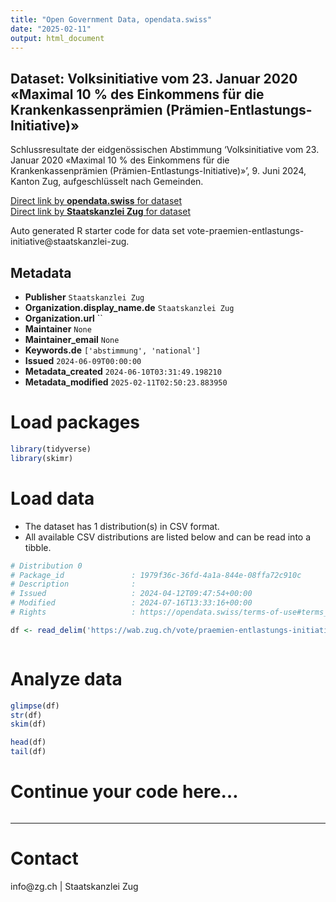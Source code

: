 ```yaml
---
title: "Open Government Data, opendata.swiss"
date: "2025-02-11"
output: html_document
---
```


## Dataset: Volksinitiative vom 23. Januar 2020 «Maximal 10 % des Einkommens für die Krankenkassenprämien (Prämien-Entlastungs-Initiative)»

Schlussresultate der eidgenössischen Abstimmung 'Volksinitiative vom 23. Januar 2020 «Maximal 10 % des Einkommens für die Krankenkassenprämien (Prämien-Entlastungs-Initiative)»', 9. Juni 2024, Kanton Zug, aufgeschlüsselt nach Gemeinden.

[Direct link by **opendata.swiss** for dataset](https://opendata.swiss/de/dataset/volksinitiative-vom-23-januar-2020-maximal-10-des-einkommens-fur-die-krankenkassenpramien-prami)<br>
[Direct link by **Staatskanzlei Zug** for dataset](https://wab.zug.ch/vote/praemien-entlastungs-initiative/data)

Auto generated R starter code for data set vote-praemien-entlastungs-initiative@staatskanzlei-zug.

## Metadata

- **Publisher** `Staatskanzlei Zug`
- **Organization.display_name.de** `Staatskanzlei Zug`
- **Organization.url** ``
- **Maintainer** `None`
- **Maintainer_email** `None`
- **Keywords.de** `['abstimmung', 'national']`
- **Issued** `2024-06-09T00:00:00`
- **Metadata_created** `2024-06-10T03:31:49.198210`
- **Metadata_modified** `2025-02-11T02:50:23.883950`


# Load packages

```r

library(tidyverse)
library(skimr)

```

# Load data

-   The dataset has 1 distribution(s) in CSV format.
-   All available CSV distributions are listed below and can be read into a tibble.

```r

# Distribution 0
# Package_id               : 1979f36c-36fd-4a1a-844e-08ffa72c910c
# Description              : 
# Issued                   : 2024-04-12T09:47:54+00:00
# Modified                 : 2024-07-16T13:33:16+00:00
# Rights                   : https://opendata.swiss/terms-of-use#terms_by

df <- read_delim('https://wab.zug.ch/vote/praemien-entlastungs-initiative/data-csv')



```

# Analyze data

```r

glimpse(df)
str(df)
skim(df)

head(df)
tail(df)

```

# Continue your code here...

```r

```

------------------------------------------------------------------------

# Contact

info@zg.ch | Staatskanzlei Zug
